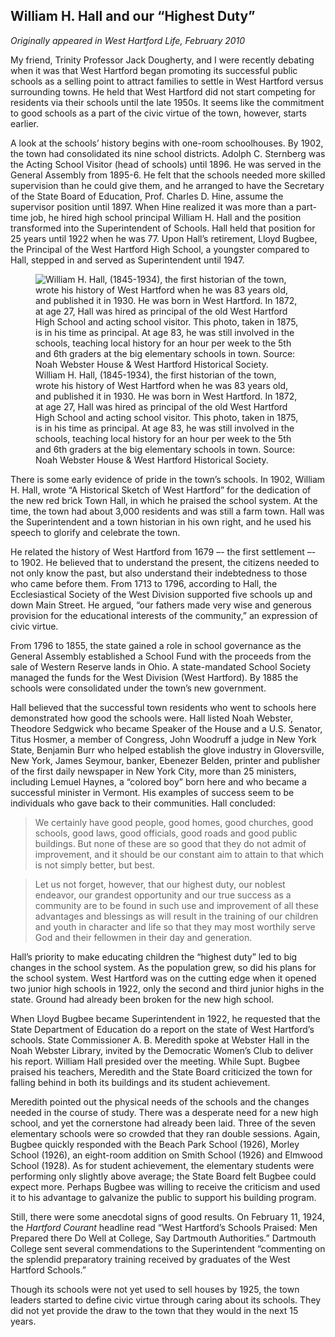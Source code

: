 ## William H. Hall and our “Highest Duty” {-}

*Originally appeared in West Hartford Life, February 2010*

My friend, Trinity Professor Jack Dougherty, and I were recently debating when it was that West Hartford began promoting its successful public schools as a selling point to attract families to settle in West Hartford versus surrounding towns. He held that West Hartford did not start competing for residents via their schools until the late 1950s. It seems like the commitment to good schools as a part of the civic virtue of the town, however, starts earlier.

A look at the schools’ history begins with one-room schoolhouses. By 1902, the town had consolidated its nine school districts. Adolph C. Sternberg was the Acting School Visitor (head of schools) until 1896. He was served in the General Assembly from 1895-6. He felt that the schools needed more skilled supervision than he could give them, and he arranged to have the Secretary of the State Board of Education, Prof. Charles D. Hine, assume the supervisor position until 1897. When Hine realized it was more than a part-time job, he hired high school principal William H. Hall and the position transformed into the Superintendent of Schools. Hall held that position for 25 years until 1922 when he was 77. Upon Hall’s retirement, Lloyd Bugbee, the Principal of the West Hartford High School, a youngster compared to Hall, stepped in and served as Superintendent until 1947.

![William H. Hall, (1845-1934), the first historian of the town, wrote his history of West Hartford when he was 83 years old, and published it in 1930. He was born in West Hartford. In 1872, at age 27, Hall was hired as principal of the old West Hartford High School and acting school visitor. This photo, taken in 1875, is in his time as principal. At age 83, he was still involved in the schools, teaching local history for an hour per week to the 5th and 6th graders at the big elementary schools in town. Source: Noah Webster House & West Hartford Historical Society.](images/07-hall.jpg)

There is some early evidence of pride in the town’s schools. In 1902, William H. Hall, wrote “A Historical Sketch of West Hartford” for the dedication of the new red brick Town Hall, in which he praised the school system. At the time, the town had about 3,000 residents and was still a farm town. Hall was the Superintendent and a town historian in his own right, and he used his speech to glorify and celebrate the town.

He related the history of West Hartford from 1679 –- the first settlement –- to 1902. He believed that to understand the present, the citizens needed to not only know the past, but also understand their indebtedness to those who came before them. From 1713 to 1796, according to Hall, the Ecclesiastical Society of the West Division supported five schools up and down Main Street. He argued, “our fathers made very wise and generous provision for the educational interests of the community,” an expression of civic virtue.

From 1796 to 1855, the state gained a role in school governance as the General Assembly established a School Fund with the proceeds from the sale of Western Reserve lands in Ohio. A state-mandated School Society managed the funds for the West Division (West Hartford). By 1885 the schools were consolidated under the town’s new government.

Hall believed that the successful town residents who went to schools here demonstrated how good the schools were. Hall listed Noah Webster, Theodore Sedgwick who became Speaker of the House and a U.S. Senator, Titus Hosmer, a member of Congress, John Woodruff a judge in New York State, Benjamin Burr who helped establish the glove industry in Gloversville, New York, James Seymour, banker, Ebenezer Belden, printer and publisher of the first daily newspaper in New York City, more than 25 ministers, including Lemuel Haynes, a “colored boy” born here and who became a successful minister in Vermont. His examples of success seem to be individuals who gave back to their communities. Hall concluded:

> We certainly have good people, good homes, good churches, good schools, good laws, good officials, good roads and good public buildings. But none of these are so good that they do not admit of improvement, and it should be our constant aim to attain to that which is not simply better, but best.

> Let us not forget, however, that our highest duty, our noblest endeavor, our grandest opportunity and our true success as a community are to be found in such use and improvement of all these advantages and blessings as will result in the training of our children and youth in character and life so that they may most worthily serve God and their fellowmen in their day and generation.

Hall’s priority to make educating children the “highest duty” led to big changes in the school system. As the population grew, so did his plans for the school system. West Hartford was on the cutting edge when it opened two junior high schools in 1922, only the second and third junior highs in the state. Ground had already been broken for the new high school.

When Lloyd Bugbee became Superintendent in 1922, he requested that the State Department of Education do a report on the state of West Hartford’s schools. State Commissioner A. B. Meredith spoke at Webster Hall in the Noah Webster Library, invited by the Democratic Women’s Club to deliver his report. William Hall presided over the meeting. While Supt. Bugbee praised his teachers, Meredith and the State Board criticized the town for falling behind in both its buildings and its student achievement.

Meredith pointed out the physical needs of the schools and the changes needed in the course of study. There was a desperate need for a new high school, and yet the cornerstone had already been laid. Three of the seven elementary schools were so crowded that they ran double sessions. Again, Bugbee quickly responded with the Beach Park School (1926), Morley School (1926), an eight-room addition on Smith School (1926) and Elmwood School (1928). As for student achievement, the elementary students were performing only slightly above average; the State Board felt Bugbee could expect more. Perhaps Bugbee was willing to receive the criticism and used it to his advantage to galvanize the public to support his building program.

Still, there were some anecdotal signs of good results. On February 11, 1924, the *Hartford Courant* headline read “West Hartford’s Schools Praised: Men Prepared there Do Well at College, Say Dartmouth Authorities.” Dartmouth College sent several commendations to the Superintendent “commenting on the splendid preparatory training received by graduates of the West Hartford Schools.”

Though its schools were not yet used to sell houses by 1925, the town leaders started to define civic virtue through caring about its schools. They did not yet provide the draw to the town that they would in the next 15 years.
